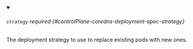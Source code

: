 


<details className="config-field" data-expandable="true" open>
<summary>

###### `strategy` <span className="config-field-required" data-required="false">required</span> <span className="config-field-type"></span> <span className="config-field-default"></span> <span className="config-field-enum"></span> {#controlPlane-coredns-deployment-spec-strategy}

The deployment strategy to use to replace existing pods with new ones.

</summary>

<PartialStrategyreference />


</details>
